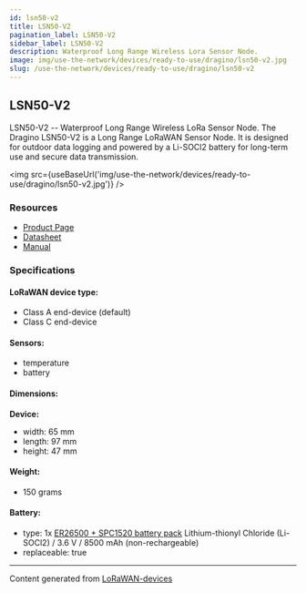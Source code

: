 ```yaml
---
id: lsn50-v2
title: LSN50-V2
pagination_label: LSN50-V2
sidebar_label: LSN50-V2
description: Waterproof Long Range Wireless Lora Sensor Node.
image: img/use-the-network/devices/ready-to-use/dragino/lsn50-v2.jpg
slug: /use-the-network/devices/ready-to-use/dragino/lsn50-v2
---
```



## LSN50-V2

LSN50-V2 -- Waterproof Long Range Wireless LoRa Sensor Node.
The Dragino LSN50-V2 is a Long Range LoRaWAN Sensor Node. It is designed for outdoor data logging and powered by a Li-SOCl2 battery for long-term use and secure data transmission. 

<img src={useBaseUrl('img/use-the-network/devices/ready-to-use/dragino/lsn50-v2.jpg')} />

### Resources

- [Product Page](http://www.dragino.com/products/lora-lorawan-end-node/item/155-lsn50-v2.html)
- [Datasheet](https://www.dropbox.com/sh/djkxs7mr17y94mi/AACFGEHSQJmTq_dW7drL2YwAa/Datasheet_LSN50v2%20LoRaWAN%20Sensor%20Node.pdf?dl=0)
- [Manual](http://wiki.dragino.com/xwiki/bin/view/Main/User%20Manual%20for%20LoRaWAN%20End%20Nodes/LSN50%20%26%20LSN50-V2%20-%20LoRaWAN%20Sensor%20Node%20User%20Manual/)

### Specifications

#### LoRaWAN device type:
- Class A end-device (default)
- Class C end-device

#### Sensors:

- temperature
- battery

#### Dimensions:

**Device:**
- width: 65 mm
- length: 97 mm
- height: 47 mm

#### Weight:

- 150 grams

#### Battery:

- type: 1x [ER26500 + SPC1520 battery pack](http://wiki.dragino.com/xwiki/bin/view/Main/How%20to%20calculate%20the%20battery%20life%20of%20Dragino%20sensors%3F/#H1.ER265002BSPC1520BatteryPack) Lithium-thionyl Chloride (Li-SOCl2) / 3.6 V / 8500 mAh (non-rechargeable)
- replaceable: true

---

Content generated from [LoRaWAN-devices](https://github.com/TheThingsNetwork/lorawan-devices)
